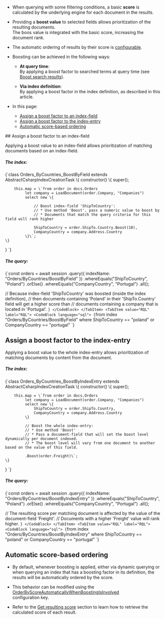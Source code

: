 
<Admonition type="note" title="">

* When querying with some filtering conditions, a basic **score** is 
  calculated by the underlying engine for each document in the results.  

* Providing a **boost value** to selected fields allows prioritization of the resulting documents.  
  The boos value is integrated with the basic score, increasing the document rank.  

* The automatic ordering of results by their score is [configurable](../indexes/boosting.mdx#automatic-score-based-ordering).  

* Boosting can be achieved in the following ways:

    * **At query time**:  
      By applying a boost factor to searched terms at query time (see [Boost search results](../client-api/session/querying/text-search/boost-search-results.mdx)).  

    * **Via index definition**:  
      By applying a boost factor in the index definition, as described in this article.  
 
* In this page:
    * [Assign a boost factor to an index-field](../indexes/boosting.mdx#assign-a-boost-factor-to-an-index-field)
    * [Assign a boost factor to the index-entry](../indexes/boosting.mdx#assign-a-boost-factor-to-the-index-entry)
    * [Automatic score-based ordering](../indexes/boosting.mdx#automatic-score-based-ordering)

</Admonition>
## Assign a boost factor to an index-field

Applying a boost value to an index-field allows prioritization of matching documents based on an index-field.
##### The index:

<TabItem value="index_1" label="index_1">
<CodeBlock language="js">
{`class Orders_ByCountries_BoostByField extends AbstractCsharpIndexCreationTask \{
    constructor() \{
        super();

        this.map = \`from order in docs.Orders
             let company = LoadDocument(order.Company, "Companies")
             select new \{
             
                 // Boost index-field 'ShipToCountry':
                 // * Use method 'Boost', pass a numeric value to boost by 
                 // * Documents that match the query criteria for this field will rank higher
                
                 ShipToCountry = order.ShipTo.Country.Boost(10),
                 CompanyCountry = company.Address.Country
             \}\`;
    \}
\}
`}
</CodeBlock>
</TabItem>

##### The query:

<Tabs groupId='languageSyntax'>
<TabItem value="Query" label="Query">
<CodeBlock language="js">
{`const orders = await session
    .query({ indexName: "Orders/ByCountries/BoostByField" })
    .whereEquals("ShipToCountry", "Poland")
    .orElse()
    .whereEquals("CompanyCountry", "Portugal")
    .all();

// Because index-field 'ShipToCountry' was boosted (inside the index definition),
// then documents containing 'Poland' in their 'ShipTo.Country' field will get a higher score than
// documents containing a company that is located in 'Portugal'.
`}
</CodeBlock>
</TabItem>
<TabItem value="RQL" label="RQL">
<CodeBlock language="sql">
{`from index "Orders/ByCountries/BoostByField"
where ShipToCountry == "poland" or CompanyCountry == "portugal"
`}
</CodeBlock>
</TabItem>
</Tabs>



## Assign a boost factor to the index-entry

Applying a boost value to the whole index-entry allows prioritization of matching documents by content from the document.
##### The index:

<TabItem value="index_2" label="index_2">
<CodeBlock language="js">
{`class Orders_ByCountries_BoostByIndexEntry extends AbstractCsharpIndexCreationTask \{
    constructor() \{
        super();

        this.map = \`from order in docs.Orders
             let company = LoadDocument(order.Company, "Companies")
             select new \{
                 ShipToCountry = order.ShipTo.Country,
                 CompanyCountry = company.Address.Country
             \}
             
             // Boost the whole index-entry:
             // * Use method 'Boost'
             // * Pass a document-field that will set the boost level dynamically per document indexed.  
             // * The boost level will vary from one document to another based on the value of this field.
            
             .Boost(order.Freight)\`;
    \}
\}
`}
</CodeBlock>
</TabItem>

##### The query:

<Tabs groupId='languageSyntax'>
<TabItem value="Query" label="Query">
<CodeBlock language="js">
{`const orders = await session
    .query({ indexName: "Orders/ByCountries/BoostByIndexEntry" })
    .whereEquals("ShipToCountry", "Poland")
    .orElse()
    .whereEquals("CompanyCountry", "Portugal")
    .all();

// The resulting score per matching document is affected by the value of the document-field 'Freight'. 
// Documents with a higher 'Freight' value will rank higher.
`}
</CodeBlock>
</TabItem>
<TabItem value="RQL" label="RQL">
<CodeBlock language="sql">
{`from index "Orders/ByCountries/BoostByIndexEntry"
where ShipToCountry == "poland" or CompanyCountry == "portugal"
`}
</CodeBlock>
</TabItem>
</Tabs>



## Automatic score-based ordering

* By default, whenever boosting is applied, either via dynamic querying or when querying an index 
  that has a boosting factor in its definition, the results will be automatically ordered by the score.  

* This behavior can be modified using the [OrderByScoreAutomaticallyWhenBoostingIsInvolved](../server/configuration/indexing-configuration.mdx#indexingorderbyscoreautomaticallywhenboostingisinvolved)    
  configuration key.

* Refer to the [Get resulting score](../client-api/session/querying/sort-query-results.mdx#get-resulting-score) 
  section to learn how to retrieve the calculated score of each result.  




